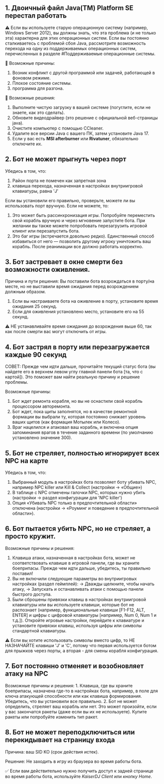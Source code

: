 ## 1. Двоичный файл Java(TM) Platform SE перестал работать

⚠️ Если вы используете старую операционную систему (например, Windows Server 2012), вы должны знать, что эта проблема (и не только эта) характерна для этих операционных систем. Если вы постоянно сталкиваетесь с проблемой сбоя Java, рассмотрите возможность перехода на одну из поддерживаемых операционных систем, перечисленных в разделе #Поддерживаемые операционные системы.

🔸 Возможные причины:
   1. Возник конфликт с другой программой или задачей, работающей в фоновом режиме.
   2. Плохое состояние системы.
   1. программа для разгона.

🔸 Возможные решения:
   1. Выполните чистую загрузку в вашей системе (погуглите, если не знаете, как это сделать).
   2. Обновите видеодрайвер (это решение с официальной веб-страницы java).
   3. Очистите компьютер с помощью CCleaner.
   4. Удалите все версии Java с вашего ПК, затем установите Java 17.
   5. Если у вас есть **MSI afterburner** или **Rivatuner**, обязательно отключите их.

## 2. Бот не может прыгнуть через порт

  Убедись в том, что:
   1. Район порта не помечен как запретная зона
   2. клавиша перехода, назначенная в настройках внутриигровой клавиатуры, равна 'J'

  Если вы установили его правильно, проверьте, можете ли вы использовать порт вручную. Если не можете, то:
   1. Это может быть рассинхронизация игры. Попробуйте переместить свой корабль вручную и через мгновение запустите бота. При желании вы также можете попробовать перезагрузить игровой клиент или перезапустить бота.
   2. Это баг игры (встречается довольно редко). Единственный способ избавиться от него — позволить другому игроку уничтожить ваш корабль. После реанимации все должно работать корректно.

## 3. Бот застревает в окне смерти без возможности оживления.

Причина и пути решения: Вы поставили бота возрождаться в порту/на месте, но не выставили время ожидания перед возрождением должным образом.
   1. Если вы настраиваете бота на оживление в порту, установите время ожидания 25 секунд.
   2. Если для оживления установлено место, установите его на 55 секунд.

⚠️ НЕ устанавливайте время ожидания до возрождения выше 60, так как после смерти вас могут отключить от игры.

## 4. Бот застрял в порту или перезагружается каждые 90 секунд

СОВЕТ: Прежде чем идти дальше, прочитайте текущий статус бота (вы найдете его в верхнем левом углу главной панели бота [та, что с картой]). Это поможет вам найти реальную причину и решение проблемы.
 
Возможные причины:
   1. Бот ждет ремонта корабля, но вы не оснастили свой корабль процессором авторемонта.
   2. Бот ждет, пока щиты заполнятся, но в качестве ремонтной формации вы выбрали ту, которая постоянно снижает уровень ваших щитов (как формация Мотылек или Колесо).
   3. Враг нацелился и атаковал ваш корабль, и включена опция запоминания врагов в течение заданного времени (по умолчанию установлено значение 300).

## 5. Бот не стреляет, полностью игнорирует всех NPC на карте

Убедись в том, что:
1. Выбранный модуль в настройках бота позволяет боту убивать NPC, например NPC killer или Kill & Collect (настройки -> «Общие»)
2. В таблице с NPC отмечены галочки NPC, которых нужно убить (настройки -> раздел конфигурации для 'NPC killer')
3. Опция «Убивать NPC только в предпочтительной области» отключена (настройки -> «Роуминг и поведение в предпочтительной области»).

## 6. Бот пытается убить NPC, но не стреляет, а просто кружит.

  Возможные причины и решения:
   1. Клавиша атаки, назначенная в настройках бота, может не соответствовать клавише в игровой панели, где вы храните боеприпасы. Прежде чем идти дальше, убедитесь,
  ты правильно поставил!
   2. Вы не включили следующие параметры во внутриигровых настройках (раздел геймплей):
      -> Дважды щелкните, чтобы начать атаку,
      -> Запускать и останавливать атаки с помощью панели быстрого доступа.
   3. Были сброшены привязки клавиш в настройках внутриигровой клавиатуры или вы используете клавиши, которые бот не распознает (например, функциональные клавиши [F1-F12, ALT, ENTER] и цифры с цифровой клавиатуры [например, Num 0, Num 1 и т.д.]).
   Откройте игровые настройки, перейдите к клавиатуре и установите привязки клавиш, используя цифры или символы стандартной клавиатуры.

  ⚠️ Если вы хотите использовать символы вместо цифр, то НЕ НАЗНАЧАЙТЕ клавиши 'J' и 'C', потому что первая используется ботом для прыжков через порты, а вторая - для смены корабля конфигурация.

## 7. Бот постоянно отменяет и возобновляет атаку на NPC

Возможные причины и решения:
     1. Клавиша, где вы храните боеприпасы, назначена где-то в настройках бота, например, в поле для ключа атакующей способности или как клавиша формирования. Убедитесь, что вы установили все правильно.
     2. Бот не может определить, стреляет ваш корабль или нет. Это может произойти, если у вас закончатся ракеты (даже если вы их не используете). Купите ракеты или попробуйте изменить тип ракет.

## 8. Бот не может переподключиться или перекидывает на страницу входа

  Причина: ваш SID KO (срок действия истек).

  Решение: Не заходить в игру из браузера во время работы бота.
 
  ✅ Если вам действительно нужно получить доступ к задней странице во время работы бота, используйте *KaiserDJ Client* или *кнопку Home*.